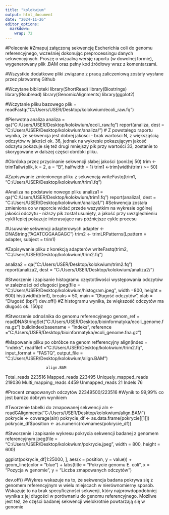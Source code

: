 ---
title: "kolokwium"
output: html_document
date: "2024-11-26"
editor_options: 
  markdown: 
    wrap: 72
---

#Polecenie
#Zmapuj załączoną sekwencję Escherichia coli do genomu
referencyjnego, wcześniej dokonując preprocessingu danych sekwencyjnych.
Proszę o wizualną wersję raportu (w dowolnej formie), wygenerowany plik
.BAM oraz pełny kod źródłowy wraz z komentarzami.

#Wszystkie dodatkowe pliki związane z pracą zaliczeniową zostały wysłane przez platwormę Github

#Wczytane biblioteki 
library(ShortRead) 
library(Biostrings)
library(Rsubread) 
library(GenomicAlignments) 
library(ggplot2)

#Wczytanie pliku bazowego
plik = readFastq("C:/Users/USER/Desktop/kolokwium/ecoli_raw.fq")

#Pierwotna analiza
analiza = qa("C:/Users/USER/Desktop/kolokwium/ecoli_raw.fq")
report(analiza, dest = "C:/Users/USER/Desktop/kolokwium/analiza/")
# Z powstałego raportu wynika, że sekwencja jest dobrej jakości - brak wartości N, z większąścią odczytów w jakości ok. 36, jednak na wykresie pokazującym jakość odczytu pokazuje się też drugi mniejszy pik przy wartości 33, zostanie to skorygowane w dalszej części obróbki pliku. 

#Obróbka przez przycinanie sekwencji słabej jakości (poniżej 50)
trim \<- trimTailw(plik, k = 2, a = "B", halfwidth = 1) 
trim1 \<-trim[width(trim) \>= 50]

#Zapisywanie zmienionego pliku z sekwencją
writeFastq(trim1, "C:/Users/USER/Desktop/kolokwium/trim1.fq")

#Analiza na podstawie nowego pliku 
analiza1 = qa("C:/Users/USER/Desktop/kolokwium/trim1.fq")
report(analiza1, dest = "C:/Users/USER/Desktop/kolokwium/analiza1/")
#Sekwencja została zmieniona co w raporcie widać przede wszystkim na wykresie ogólnej jakości odczytu - niższy pik został usunięty, a jakość przy uwzględnieniu cykli lepiej pokazuje interasujące nas późniejsze cykle procesu

#Usuwanie sekwencji adapterowych
adapter \<- DNAString("AGATCGGAAGAGC") 
trim2 \<- trimLRPatterns(Lpattern = adapter, subject = trim1)

#Zapisywanie pliku z korekcją adapterów
writeFastq(trim2, "C:/Users/USER/Desktop/kolokwium/trim2.fq")

analiza2 = qa("C:/Users/USER/Desktop/kolokwium/trim2.fq")
report(analiza2, dest = "C:/Users/USER/Desktop/kolokwium/analiza2/")

#Stworzenie i zapisanie histogramu częstotliwości występowania odczytów w zależności od długości
jpeg(file = "C:/Users/USER/Desktop/kolokwium/histogram.jpeg", width =800, height = 600)
hist(width(trim1), breaks = 50, main = "Długość odczytów", xlab = "Długość (bp)")
dev.off()
#Z histogramu wynika, że większość odczytów ma długość ok. 150pz

#Stworzenie odnośnika do genomu referencyjnego
genom_ref = readDNAStringSet("C:/Users/USER/Desktop/bioinformatyka/ecoli_genome.fna.gz")
buildindex(basename = "indeks", reference ="C:/Users/USER/Desktop/bioinformatyka/ecoli_genome.fna.gz")

#Mapowanie pliku po obróbce na genom refferencyjny
align(index = "indeks", readfile1 ="C:/Users/USER/Desktop/kolokwium/trim2.fq", input_format = "FASTQ",
output_file = "C:/Users/USER/Desktop/kolokwium/align.BAM")

                      align.BAM
Total_reads              223516
Mapped_reads             223495
Uniquely_mapped_reads    219036
Multi_mapping_reads        4459
Unmapped_reads               21
Indels                       76


#Procent zmapowanych odczytów
22349500/223516
#Wynik to 99,99% co jest bardzo dobrym wynikiem

#Tworzenie tabelki do zmapowanej sekwencji
aln \<- readGAlignments("C:/Users/USER/Desktop/kolokwium/align.BAM")
pokrycie \<- coverage(aln) 
pokrycie_df \<- as.data.frame(pokrycie[[1]])
pokrycie_df\$position \<- as.numeric(rownames(pokrycie_df))

#Stworzenie i zapisanie wykresu pokrycia sekwencji badanej z genomem referencyjnym
jpeg(file = "C:/Users/USER/Desktop/kolokwium/pokrycie.jpeg", width =
800, height = 600)

ggplot(pokrycie_df[1:25000, ], aes(x = position, y = value)) +
geom_line(color = "blue") + labs(title = "Pokrycie genomu E. coli", x =
"Pozycja w genomie", y = "Liczba zmapowanych odczytów")

dev.off()
#Wykres wskazuje na to, że sekwencja badana pokrywa się z genomem referencyjnym w wielu miejscach w nierównomierny sposób. Wskazuje to na brak specyficzności sekwenji, który najprowdopodobniej wynika z jej długości w porównaniu do genomu referencyjnego. Możliwe jest też, że części badanej sekwencji wielokrotnie powtarzają się w genomie
